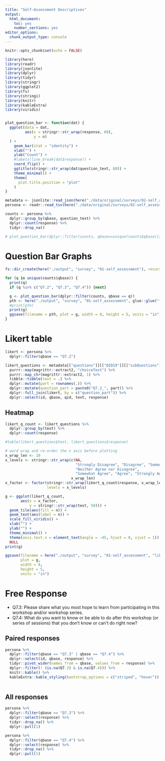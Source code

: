 ```yaml
---
title: "Self-Assessment Descriptives"
output: 
  html_document: 
    toc: yes
    number_sections: yes
editor_options: 
  chunk_output_type: console
---
```


```r
knitr::opts_chunk$set(echo = FALSE)
```

```r
library(here)
library(readr)
library(jsonlite)
library(dplyr)
library(tidyr)
library(stringr)
library(ggplot2)
library(fs)
library(stringi)
library(knitr)
library(kableExtra)
library(viridis)


plot_question_bar <- function(dat) {
  ggplot(data = dat,
         aes(x = stringr::str_wrap(response, 60),
             y = n)
  ) +
    geom_bar(stat = "identity") +
    xlab("") +
    ylab("Count") +
    #labels(line_break(dat$response)) +
    coord_flip() +
    ggtitle(stringr::str_wrap(dat$question_text, 80)) +
    theme_minimal() +
    theme(
      plot.title.position = "plot"
    )
}

metadata <- jsonlite::read_json(here("./data/original/surveys/02-self_assessment_metadata.json"))
persona <- readr::read_tsv(here("./data/original/surveys/02-self_assessment_with_questions.tsv"))

counts <- persona %>%
  dplyr::group_by(qbase, question_text) %>%
  dplyr::count(response) %>%
  tidyr::drop_na()
```

```r
# plot_question_bar(dplyr::filter(counts, qbase==unique(counts$qbase)[[11]]))
```

# Question Bar Graphs

```r
fs::dir_create(here("./output", "survey", "01-self_assessment"), recurse = TRUE)

for (q in unique(counts$qbase)) {
  print(q)
  if (q %in% c("Q7.2", "Q7.3", "Q7.4")) {next}

  g <- plot_question_bar(dplyr::filter(counts, qbase == q))
  pth <- here("./output", "survey", "01-self_assessment", glue::glue("{q}.png"))
  #print(pth)
  print(g)
  ggsave(filename = pth, plot = g, width = 8, height = 5, units = "in")
}
```

# Likert table

```r
likert <- persona %>%
  dplyr::filter(qbase == "Q7.2")

likert_questions <- metadata[["questions"]][["QID19"]][["subQuestions"]] %>%
  purrr::map(magrittr::extract2, "choiceText") %>%
  purrr::map_chr(magrittr::extract2, 1) %>%
  tibble::tibble(text = .) %>%
  dplyr::mutate(part = rownames(.)) %>%
  dplyr::mutate(question_part = paste0("Q7.2_", part)) %>%
  dplyr::full_join(likert, by = c("question_part")) %>%
  dplyr::select(id, qbase, qid, text, response)

```

## Heatmap

```r
likert_q_count <- likert_questions %>%
  dplyr::group_by(text) %>%
  dplyr::count(response)
```


```r
#table(likert_questions$text, likert_questions$response)
```

```r

# word wrap and re-order the x axis before plotting
x_wrap_len <- 10
x_levels <- stringr::str_wrap(c(NA,
                                "Strongly Disagree", "Disagree", "Somewhat Disagree",
                                "Neither Agree nor Disagree",
                                "Somewhat Agree", "Agree", "Strongly Agree"),
                              x_wrap_len)
x_factor <- factor(stringr::str_wrap(likert_q_count$response, x_wrap_len),
                   levels = x_levels)

g <- ggplot(likert_q_count,
       aes(x = x_factor,
           y = stringr::str_wrap(text, 50))) +
  geom_tile(aes(fill = n)) +
  geom_text(aes(label = n)) +
  scale_fill_viridis() +
  xlab("") +
  ylab("") +
  theme_minimal() +
  theme(axis.text.x = element_text(angle = -45, hjust = 0, vjust = 1))
  NULL
print(g)
```

```r
ggsave(filename = here("./output", "survey", "01-self_assessment", "likert.png"),
       plot = g,
       width = 8,
       height = 5,
       units = "in")
```



# Free Response

- Q7.3: Please share what you most hope to learn from participating in this workshop and/or workshop series. 
- Q7.4: What do you want to know or be able to do after this workshop (or series of sessions) that you don't know or can't do right now?

## Paired responses

```r
persona %>%
  dplyr::filter(qbase == "Q7.3" | qbase == "Q7.4") %>%
  dplyr::select(id, qbase, response) %>%
  tidyr::pivot_wider(names_from = qbase, values_from = response) %>%
  dplyr::filter(! (is.na(Q7.3) & is.na(Q7.4))) %>%
  knitr::kable() %>%
  kableExtra::kable_styling(bootstrap_options = c("striped", "hover"))
  
```


## All responses

```r
persona %>%
  dplyr::filter(qbase == "Q7.3") %>%
  dplyr::select(response) %>%
  tidyr::drop_na() %>%
  dplyr::pull(1)
```

```r
persona %>%
  dplyr::filter(qbase == "Q7.4") %>%
  dplyr::select(response) %>%
  tidyr::drop_na() %>%
  dplyr::pull(1)
```